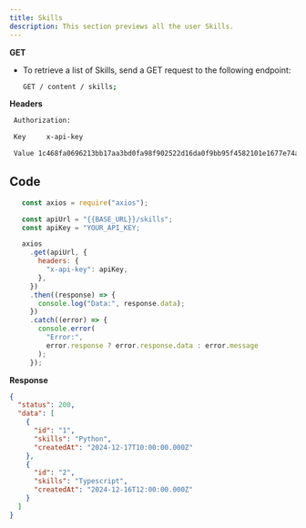 ```yaml
---
title: Skills
description: This section previews all the user Skills.
---
```


**GET**

- To retrieve a list of Skills, send a GET request to the following endpoint:

  ```bash
  GET / content / skills;
  ```

**Headers**

```bash
 Authorization:

 Key     x-api-key

 Value 1c468fa0696213bb17aa3bd0fa98f902522d16da0f9bb95f4582101e1677e74a
```

## Code

```js
   const axios = require("axios");

   const apiUrl = "{{BASE_URL}}/skills";
   const apiKey = "YOUR_API_KEY;

   axios
     .get(apiUrl, {
       headers: {
         "x-api-key": apiKey,
       },
     })
     .then((response) => {
       console.log("Data:", response.data);
     })
     .catch((error) => {
       console.error(
         "Error:",
         error.response ? error.response.data : error.message
       );
     });
```

**Response**

```json
{
  "status": 200,
  "data": [
    {
      "id": "1",
      "skills": "Python",
      "createdAt": "2024-12-17T10:00:00.000Z"
    },
    {
      "id": "2",
      "skills": "Typescript",
      "createdAt": "2024-12-16T12:00:00.000Z"
    }
  ]
}
```
